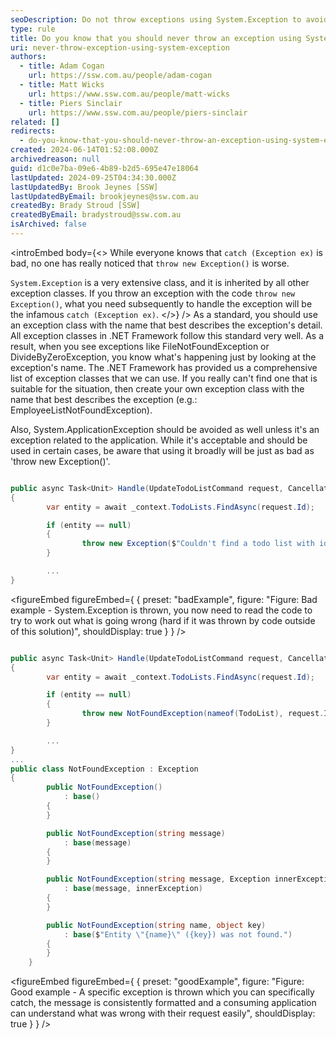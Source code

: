 ```yaml
---
seoDescription: Do not throw exceptions using System.Exception to avoid generic exception handling and instead use specific exception classes that clearly convey the error's meaning.
type: rule
title: Do you know that you should never throw an exception using System.Exception?
uri: never-throw-exception-using-system-exception
authors:
  - title: Adam Cogan
    url: https://ssw.com.au/people/adam-cogan
  - title: Matt Wicks
    url: https://www.ssw.com.au/people/matt-wicks
  - title: Piers Sinclair
    url: https://www.ssw.com.au/people/piers-sinclair
related: []
redirects:
  - do-you-know-that-you-should-never-throw-an-exception-using-system-exception
created: 2024-06-14T01:52:08.000Z
archivedreason: null
guid: d1c0e7ba-09e6-4b89-b2d5-695e47e18064
lastUpdated: 2024-09-25T04:34:30.000Z
lastUpdatedBy: Brook Jeynes [SSW]
lastUpdatedByEmail: brookjeynes@ssw.com.au
createdBy: Brady Stroud [SSW]
createdByEmail: bradystroud@ssw.com.au
isArchived: false
---
```


<introEmbed
  body={<>
While everyone knows that `catch (Exception ex)` is bad, no one has really noticed that `throw new Exception()` is worse.

`System.Exception` is a very extensive class, and it is inherited by all other exception classes. If you throw an exception with the code `throw new Exception()`, what you need subsequently to handle the exception will be the infamous `catch (Exception ex)`.
  </>}
/>
As a standard, you should use an exception class with the name that best describes the exception's detail. All exception classes in .NET Framework follow this standard very well. As a result, when you see exceptions like FileNotFoundException or DivideByZeroException, you know what's happening just by looking at the exception's name. The .NET Framework has provided us a comprehensive list of exception classes that we can use. If you really can't find one that is suitable for the situation, then create your own exception class with the name that best describes the exception (e.g.: EmployeeListNotFoundException).

Also, System.ApplicationException should be avoided as well unless it's an exception related to the application. While it's acceptable and should be used in certain cases, be aware that using it broadly will be just as bad as 'throw new Exception()'.

```cs

public async Task<Unit> Handle(UpdateTodoListCommand request, CancellationToken cancellationToken)
{
        var entity = await _context.TodoLists.FindAsync(request.Id);

        if (entity == null)
        {
                throw new Exception($"Couldn't find a todo list with id: {request.Id}");
        }

        ...
}
```
<figureEmbed figureEmbed={ {
  preset: "badExample",
  figure: "Figure: Bad example - System.Exception is thrown, you now need to read the code to try to work out what is going wrong (hard if it was thrown by code outside of this solution)",
  shouldDisplay: true
} } />


```cs

public async Task<Unit> Handle(UpdateTodoListCommand request, CancellationToken cancellationToken)
{
        var entity = await _context.TodoLists.FindAsync(request.Id);

        if (entity == null)
        {
                throw new NotFoundException(nameof(TodoList), request.Id);
        }

        ...
}
...
public class NotFoundException : Exception
{
        public NotFoundException()
            : base()
        {
        }

        public NotFoundException(string message)
            : base(message)
        {
        }

        public NotFoundException(string message, Exception innerException)
            : base(message, innerException)
        {
        }

        public NotFoundException(string name, object key)
            : base($"Entity \"{name}\" ({key}) was not found.")
        {
        }
    }
```
<figureEmbed figureEmbed={ {
  preset: "goodExample",
  figure: "Figure: Good example - A specific exception is thrown which you can specifically catch, the message is consistently formatted and a consuming application can understand what was wrong with their request easily",
  shouldDisplay: true
} } />
